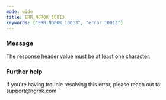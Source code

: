 ```yaml
---
mode: wide
title: ERR_NGROK_10013
keywords: ["ERR_NGROK_10013", "error 10013"]
---
```


### Message

The response header value must be at least one character.

### Further help

If you're having trouble resolving this error, please reach out to [support@ngrok.com](mailto:support@ngrok.com?subject=Help%20with%20ERR_NGROK_10013)
